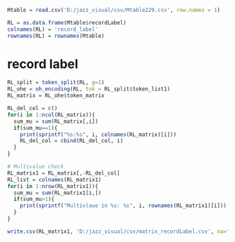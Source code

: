 ```r
Mtable = read.csv('D:/jazz_visual/csv/Mtable229.csv', row.names = 1)

RL = as.data.frame(Mtable$recordLabel)
colnames(RL) = 'record_label'
rownames(RL) = rownames(Mtable)
```

# record label
```r
RL_split = token_split(RL, g=1)
RL_ohe = oh_encoding(RL, tok = RL_split$token_list1)
RL_matrix = RL_ohe$token_matrix

RL_del_col = c()
for(i in 1:ncol(RL_matrix)){
  sum_mu = sum(RL_matrix[,i])
  if(sum_mu==1){
    print(sprintf("%s:%s", i, colnames(RL_matrix)[i]))
    RL_del_col = cbind(RL_del_col, i)
  }
}
```

```r
# Multivalue check
RL_matrix1 = RL_matrix[,-RL_del_col]
RL_list = colnames(RL_matrix1)
for(i in 1:nrow(RL_matrix1)){
  sum_mu = sum(RL_matrix1[i,])
  if(sum_mu>1){
    print(sprintf("Multivlaue in %s: %s", i, rownames(RL_matrix1)[i]))
  }
}
```

```r
write.csv(RL_matrix1, 'D:/jazz_visual/csv/matrix_recordLabel.csv', na="")
```